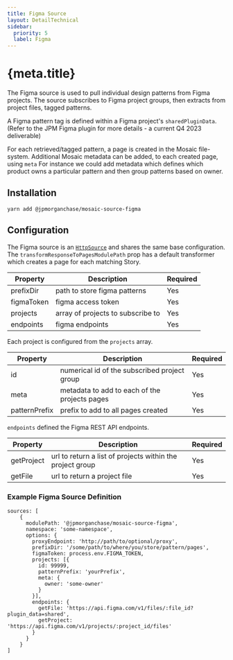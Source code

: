 ```yaml
---
title: Figma Source
layout: DetailTechnical
sidebar:
  priority: 5
  label: Figma
---
```


# {meta.title}

The Figma source is used to pull individual design patterns from Figma projects.
The source subscribes to Figma project groups, then extracts from project files, tagged patterns.

A Figma pattern tag is defined within a Figma project's `sharedPluginData`.
(Refer to the JPM Figma plugin for more details - a current Q4 2023 deliverable)

For each retrieved/tagged pattern, a page is created in the Mosaic file-system.
Additional Mosaic metadata can be added, to each created page, using `meta`
For instance we could add metadata which defines which product owns a particular pattern and then
group patterns based on owner.

## Installation

`yarn add @jpmorganchase/mosaic-source-figma`

## Configuration

The Figma source is an [`HttpSource`](./https-source) and shares the same base configuration.
The `transformResponseToPagesModulePath` prop has a default transformer which creates a page for each matching Story.

| Property   | Description                       | Required |
| ---------- | --------------------------------- | -------- |
| prefixDir  | path to store figma patterns      | Yes      |
| figmaToken | figma access token                | Yes      |
| projects   | array of projects to subscribe to | Yes      |
| endpoints  | figma endpoints                   | Yes      |

Each project is configured from the `projects` array.

| Property      | Description                                   | Required |
| ------------- | --------------------------------------------- | -------- |
| id            | numerical id of the subscribed project group  | Yes      |
| meta          | metadata to add to each of the projects pages | Yes      |
| patternPrefix | prefix to add to all pages created            | Yes      |

`endpoints` defined the Figma REST API endpoints.

| Property   | Description                                               | Required |
| ---------- | --------------------------------------------------------- | -------- |
| getProject | url to return a list of projects within the project group | Yes      |
| getFile    | url to return a project file                              | Yes      |

### Example Figma Source Definition

```
sources: [
    {
      modulePath: '@jpmorganchase/mosaic-source-figma',
      namespace: 'some-namespace',
      options: {
        proxyEndpoint: 'http://path/to/optional/proxy',
        prefixDir: '/some/path/to/where/you/store/pattern/pages',
        figmaToken: process.env.FIGMA_TOKEN,
        projects: [{
          id: 99999,
          patternPrefix: 'yourPrefix',
          meta: {
            owner: 'some-owner'
          }
        }],
        endpoints: {
          getFile: 'https://api.figma.com/v1/files/:file_id?plugin_data=shared',
          getProject: 'https://api.figma.com/v1/projects/:project_id/files'
        }
      }
    }
]
```
